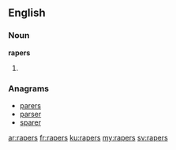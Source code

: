 ==English==

===Noun===
'''rapers'''

# {{plural of|raper}}

===Anagrams===
* [[parers#English|parers]]
* [[parser#English|parser]]
* [[sparer#English|sparer]]

[[ar:rapers]]
[[fr:rapers]]
[[ku:rapers]]
[[my:rapers]]
[[sv:rapers]]